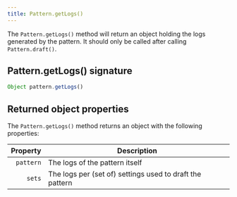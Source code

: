 ```yaml
---
title: Pattern.getLogs()
---
```


The `Pattern.getLogs()` method will return an object holding
the logs generated by the pattern.
It should only be called after calling `Pattern.draft()`.

## Pattern.getLogs() signature

```js
Object pattern.getLogs()
```

## Returned object properties

The `Pattern.getLogs()` method returns an object with 
the following properties:

| Property | Description |
| --------:| ----------- |
| `pattern` | The logs of the pattern itself |
| `sets` | The logs per (set of) settings used to draft the pattern |


